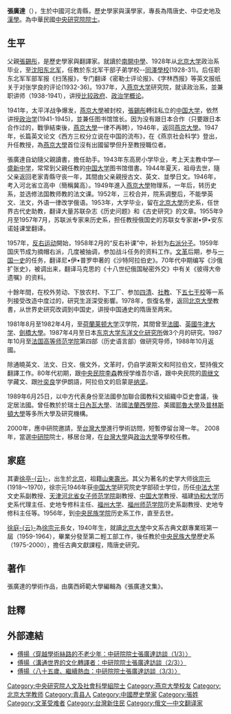 '''張廣達'''（{{bd|1931年|5月27日|||}}），生於中國河北青縣，歷史學家與漢學家，專長為隋唐史、中亞史地及[[漢學|漢學]]。為中華民國[[中央研究院院士|中央研究院院士]]。

==生平==
父親[[張錫彤|張錫彤]]，是歷史學家與翻譯家。就讀於[[南開中學|南開中學]]、1928年从[[北京大学|北京大学]]政治系毕业，至[[沈阳|沈阳]][[东北军|东北军]]，任教於东北军干部子弟学校--[[同澤學校|同澤學校]](1928-31)。后任职东北军军部军报《扫荡报》，专门翻译《密勒士评论报》、《字林西报》等英文报纸关于对张学良的评论(1932-36)。1937年，入[[燕京大学|燕京大学]]研究院，就读政治系，並兼职讲师（1938-1941），讲授[[比较政府|比较政府]]、[[政治学概论|政治学概论]]。

1941年，太平洋战争爆发，[[燕京大學|燕京大學]]被封校，[[張錫彤|張錫彤]]轉往私立的[[中国大学|中国大学]]，依然讲授[[政治学|政治学]](1941-1945)，並兼任图书馆馆长。因为没有跟日本合作（只要跟日本合作过的，戰爭結束後，[[燕京大學|燕京大學]]一律不再聘），1946年，返回[[燕京大學|燕京大學]]。1947年，长篇英文论文《西方三权分立说在中国的流布》，在《燕京社会科学》登出，升任教授，為[[燕京大學|燕京大學]]首位沒有出國留學但升至教授職位者。

張廣達自幼隨父親讀書，擔任助手。1943年东高房小学毕业，考上天主教中学—[[盛新中学|盛新中学]]，常常到父親任教的[[中国大学|中国大学]]图书馆借書。1944年夏天，祖母去世，隨父亲返回老家青縣守丧一年，其間由父亲親授古文、英文、並學日文。1946年，考入河北省立高中（簡稱冀高）。1949年進入[[燕京大學|燕京大學]]物理系，一年后，转历史系，並选修法国教师教的法文课。1952年，三校合并，院系调整后，不能學英文、法文，外语一律改学俄语。1953年，大学毕业，留在[[北京大學|北京大學]]历史系，任世界古代史助教，翻译大量苏联杂志《历史问题》和《古史研究》的文章。1955年9月至1957年7月，苏联派专家来历史系，担任教授俄国史的苏联女专家谢•伊•安东诺娃课堂翻译。

1957年，[[反右运动|反右运动]]開始，1958年2月的“反右补课”中，补划为[[右派分子|右派分子]]。1959年国庆节成为摘帽右派，几度被抽调，参加战斗任务的资料工作。[[文革|文革]]后期，参与[[一国一史|一国一史]]的任务，翻译尼•伊•普罗申著的《沙特阿拉伯史》。70年代中期编写《沙俄扩张史》，被调出来，翻译马克思的《十八世纪俄国秘密外交》中有关《彼得大帝遗嘱》的资料。

十餘年間，在校外劳动、下放农村、下工厂、参加[[四清|四清]]、[[社教|社教]]、下[[五七干校|五七干校]]等一系列接受改造中度过的，研究生涯深受影響。1978年，恢復名譽，返回[[北京大學|北京大學]]教書，从世界史研究改调到中国史，讲授中国通史的隋唐至两宋。

1981年8月至1982年4月，至[[荷蘭|荷蘭]][[莱顿大学|莱顿大学]]汉学院，其間曾至[[法國|法國]]、[[英國|英國]][[牛津大学|牛津大学]]、[[劍橋大學|劍橋大學]]。1987年4月至日本[[东京大学|东京大学]][[东洋文化研究所|东洋文化研究所]]做3个月的研究。1987年10月至[[法国|法国]][[高等师范学院|高等师范学院]]第四部（历史语言部）做研究导师，1988年10月返國。

除通曉英文、法文、日文、俄文外，文革时，仍自学波斯文和阿拉伯文，堅持俄文翻譯工作。80年代初期，跟[[中央民院|中央民院]][[李森|李森]]教授学维吾尔语，跟中央民院的[[周继文|周继文]]学藏文、跟[[叶奕良|叶奕良]]学伊朗語，阿拉伯文的启蒙是[[纳坚|纳坚]]。

1989年6月25日，以中方代表身份至法國參加聯合國教科文組織中亞史會議，後定居法國。曾任教於於瑞士[[日內瓦大學|日內瓦大學]]、法國[[法蘭西學院|法蘭西學院]]、美國[[耶魯大學|耶魯大學]]及[[普林斯頓大學|普林斯頓大學]]等多所大學及研究機構。

2000年，應中研院邀請，至[[台灣大學|台灣大學]]進行學術訪問，短暫停留台灣一年。
2008年，當選[[中研院|中研院]]院士，移居台灣，在[[台灣大學|台灣大學]]與[[政治大學|政治大學]]等學校任教。

==家庭==
其妻[[徐庭云|徐亭-{云}-]]，出生於[[北京|北京]]，祖籍[[山東|山東]][[壽光|壽光]]。其父为著名的史学大师[[徐宗元|徐宗元]](1918～1970)，徐宗元1946年获[[中国大学|中国大学]]研究院史学部硕士学位，历任[[中法大学|中法大学]]文史系副教授、[[天津|天津]][[河北省女子师范学院|河北省女子师范学院]]副教授、[[中国大学|中国大学]]教授、福建[[协和大学|协和大学]]历史系代理主任、史地专修科主任、[[福州大学|福州大学]]、[[福州师范学院|福州师范学院]]历史系副教授、史地专修科主任等。1956年，到[[中央民族学院|中央民族学院]]历史系工作，直至去世。

[[徐庭云|徐庭-{云}-]]為[[徐宗元|徐宗元]]長女，1940年生，就讀[[北京大學|北京大學]]中文系古典文獻專業班第一屆（1959-1964），畢業分發至第二輕工部工作，後任教於[[中央民族大學|中央民族大學]]歷史系（1975-2000），擔任古典文獻課程，隋唐史研究。

==著作==
張廣達的學術作品，由廣西師範大學編輯為《張廣達文集》。

==註釋==
{{reflist}}
==外部連結==
*[https://web.archive.org/web/20150525075536/http://gushi.tw/archives/8059 傅揚〈穿越學術絲路的不老少年：中研院院士張廣達訪談（1/3）〉]
*[https://web.archive.org/web/20150525105554/http://gushi.tw/archives/9479 傅揚〈溝通世界的文化轉譯者：中研院院士張廣達訪談（2/3）〉]
*[https://web.archive.org/web/20150525104014/http://gushi.tw/archives/9487 傅揚〈八十五歲、繼續熱血：中研院院士張廣達訪談（3/3）〉]

{{中央研究院第二十七届院士}}
{{Authority control}}
{{DEFAULTSORT:Z}}
[[Category:中央研究院人文及社會科學組院士|Category:中央研究院人文及社會科學組院士]]
[[Category:燕京大學校友|Category:燕京大學校友]]
[[Category:北京大学教师|Category:北京大学教师]]
[[Category:青县人|Category:青县人]]
[[Category:中國歷史學家|Category:中國歷史學家]]
[[Category:張姓|Category:張姓]]
[[Category:文革受难者|Category:文革受难者]]
[[Category:台灣新住民|Category:台灣新住民]]
[[Category:俄文—中文翻译家|Category:俄文—中文翻译家]]